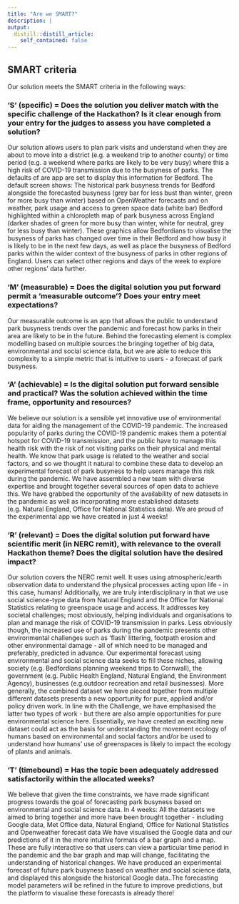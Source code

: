 ```yaml
---
title: "Are we SMART?"
description: |
output:
  distill::distill_article:
    self_contained: false
---
```



## SMART criteria

Our solution meets the SMART criteria in the following ways:

### 'S’ (specific) = Does the solution you deliver match with the specific challenge of the Hackathon? Is it clear enough from your entry for the judges to assess you have completed a solution?

Our solution allows users to plan park visits and understand when they are about to move into a district (e.g. a weekend trip to another county) or time period (e.g. a weekend where parks are likely to be very busy) where this a high risk of COVID-19 transmission due to the busyness of parks. 
The defaults of are app are set to display this information for Bedford. The default screen shows:
The historical park busyness trends for Bedford alongside the forecasted busyness (grey bar for less bust than winter, green for more busy than winter) based on OpenWeather forecasts and on weather, park usage and access to green space data (white bar)
Bedford highlighted within a chloropleth map of park busyness across England (darker shades of green for more busy than winter, white for neutral, grey for less busy than winter).
These graphics allow Bedfordians to visualise the busyness of parks has changed over time in their Bedford and how busy it is likely to be in the next few days, as well as place the busyness of Bedford parks within the wider context of the busyness of parks in other regions of England. Users can select other regions and days of the week to explore other regions’ data further.

### ‘M’ (measurable) = Does the digital solution you put forward permit a ‘measurable outcome’? Does your entry meet expectations?

Our measurable outcome is an app that allows the public to understand park busyness trends over the pandemic and forecast how parks in their area are likely to be in the future. Behind the forecasting element is complex modelling based on multiple sources the bringing together of big data, environmental and social science data, but we are able to reduce this complexity to a simple metric that is intuitive to users - a forecast of park busyness.

### ‘A’ (achievable) = Is the digital solution put forward sensible and practical? Was the solution achieved within the time frame, opportunity and resources?

We believe our solution is a sensible yet innovative use of environmental data for aiding the management of the COVID-19 pandemic. The increased popularity of parks during the COVID-19 pandemic makes them a potential hotspot for COVID-19 transmission, and the public have to manage this health risk with the risk of not visiting parks on their physical and mental health. We know that park usage is related to the weather and social factors, and so we thought it natural to combine these data to develop an experimental forecast of park busyness to help users manage this risk during the pandemic.
We have assembled a new team with diverse expertise and brought together several sources of open data to achieve this. We have grabbed the opportunity of the availability of new datasets in the pandemic as well as incorporating more established datasets (e.g. Natural England, Office for National Statistics data). We are proud of the experimental app we have created in just 4 weeks!

### ‘R’ (relevant) = Does the digital solution put forward have scientific merit (in NERC remit), with relevance to the overall Hackathon theme? Does the digital solution have the desired impact?

Our solution covers the NERC remit well. It uses using atmospheric/earth observation  data to understand the physical processes acting upon life - in this case, humans! Additionally, we are truly interdisciplinary in that we use social science-type data from Natural England and the Office for National Statistics relating to greenspace usage and access. It addresses key societal challenges; most obviously, helping individuals and organisations to plan and manage the risk of COVID-19 transmission in parks. Less obviously though, the increased use of parks during the pandemic presents other environmental challenges such as ‘flash’ littering, footpath erosion and other environmental damage - all of which need to be managed and preferably, predicted in advance. Our experimental forecast using environmental and social science data seeks to fill these niches, allowing society (e.g. Bedfordians planning weekend trips to Cornwall), the government (e.g. Public Health England, Natural England, the Environment Agency), businesses (e.g.outdoor recreation and retail businesses).
More generally, the combined dataset we have pieced together from multiple different datasets presents a new opportunity for pure, applied and/or policy driven work. In line with the Challenge, we have emphasised the latter two types of work - but there are also ample opportunities for pure environmental science here. Essentially, we have created an exciting new dataset could act as the basis for understanding the movement ecology of humans based on environmental and social factors and/or be used to understand how humans’ use of greenspaces is likely to impact the ecology of plants and animals.

### ‘T’ (timebound) = Has the topic been adequately addressed satisfactorily within the allocated weeks?

We believe that given the time constraints, we have made significant progress towards the goal of forecasting park busyness based on environmental and social science data. In 4 weeks:
 All the datasets we aimed to bring together and more have been brought together - including Google data, Met Office data, Natural England, Office for National Statistics and Openweather forecast data
We have visualised the Google data and our predictions of it in the more intuitive formats of a bar graph and a map. These are fully interactive so that users can view a particular time period in the pandemic and the bar graph and map will change, facilitating the understanding of historical changes.
We have produced an experimental forecast of future park busyness based on weather and social science data, and displayed this alongside the historical Google data..The forecasting model parameters will be refined in the future to improve predictions, but the platform to visualise these forecasts is already there!

